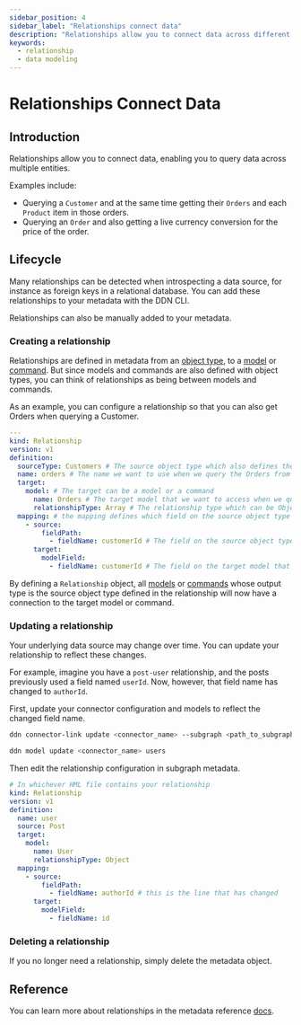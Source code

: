 ```yaml
---
sidebar_position: 4
sidebar_label: "Relationships connect data"
description: "Relationships allow you to connect data across different models."
keywords:
  - relationship
  - data modeling
---
```



# Relationships Connect Data

## Introduction

Relationships allow you to connect data, enabling you to query data across multiple entities.

Examples include:

- Querying a `Customer` and at the same time getting their `Orders` and each `Product` item in those orders.
- Querying an `Order` and also getting a live currency conversion for the price of the order.

## Lifecycle

Many relationships can be detected when introspecting a data source, for instance as foreign keys in a relational
database. You can add these relationships to your metadata with the DDN CLI.

Relationships can also be manually added to your metadata.

### Creating a relationship

Relationships are defined in metadata from an [object type](/supergraph-modeling/types.mdx#objecttype-objecttype), to a
[model](/supergraph-modeling/models.mdx) or [command](/supergraph-modeling/commands.mdx). But since models and commands
are also defined with object types, you can think of relationships as being between models and commands.

As an example, you can configure a relationship so that you can also get Orders when querying a Customer.

```yaml title="Create a relationship in your metadata:"
---
kind: Relationship
version: v1
definition:
  sourceType: Customers # The source object type which also defines the model
  name: orders # The name we want to use when we query the Orders from the Customer
  target:
    model: # The target can be a model or a command
      name: Orders # The target model that we want to access when we query the Orders from the Customer
      relationshipType: Array # The relationship type which can be Object or Array. Since a customer can have many orders, we use an Array.
  mapping: # the mapping defines which field on the source object type maps to which field on the target model
    - source:
        fieldPath:
          - fieldName: customerId # The field on the source object type that we want to map to the target model
      target:
        modelField:
          - fieldName: customerId # The field on the target model that we want to map to the source object type
```

By defining a `Relationship` object, all [models](/supergraph-modeling/models.mdx) or
[commands](/supergraph-modeling/commands.mdx) whose output type is the source object type defined in the relationship
will now have a connection to the target model or command.

### Updating a relationship

Your underlying data source may change over time. You can update your relationship to reflect these changes.

For example, imagine you have a `post-user` relationship, and the posts previously used a field named `userId`. Now,
however, that field name has changed to `authorId`.

First, update your connector configuration and models to reflect the changed field name.

```bash title="Update your DataConnectorLink:"
ddn connector-link update <connector_name> --subgraph <path_to_subgraph.yaml>
```

```bash title="Then, update your model:"
ddn model update <connector_name> users
```

Then edit the relationship configuration in subgraph metadata.

```yaml title="Edit the existing metadata file:"
# In whichever HML file contains your relationship
kind: Relationship
version: v1
definition:
  name: user
  source: Post
  target:
    model:
      name: User
      relationshipType: Object
  mapping:
    - source:
        fieldPath:
          - fieldName: authorId # this is the line that has changed
      target:
        modelField:
          - fieldName: id
```

### Deleting a relationship

If you no longer need a relationship, simply delete the metadata object.

## Reference

You can learn more about relationships in the metadata reference [docs](/supergraph-modeling/relationships.mdx).
